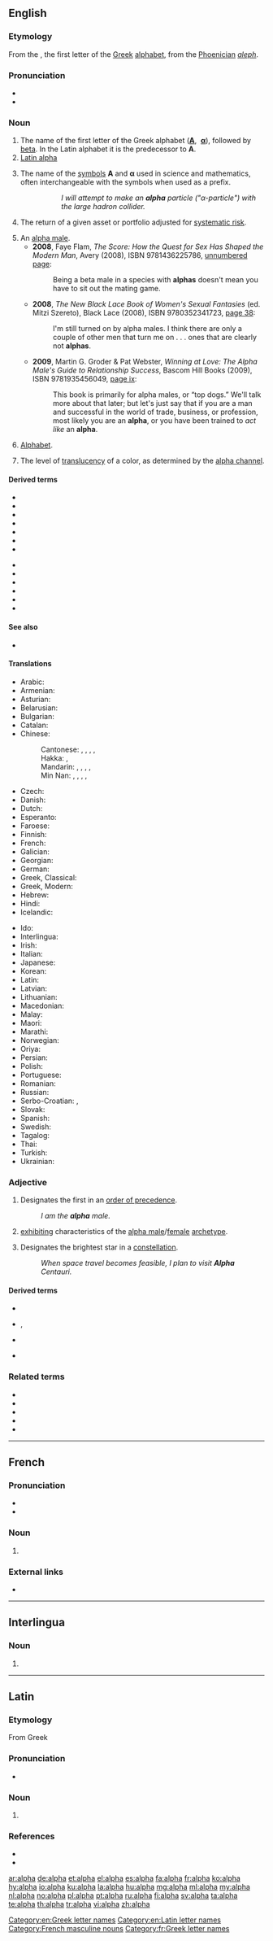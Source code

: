 {{also|Alpha|alfa}}
==English==
{{letter_disp2||[[image:Greek_uc_alpha.svg|42px]][[image:Greek_lc_alpha.png|30px]]|beta|ἄλφα|Α|α}}

===Etymology===
From the {{etyl|grc|en}} {{m|grc|ἄλφα}}, the first letter of the [[Greek]] [[alphabet]], from the [[Phoenician]] ''[[aleph]]''.

===Pronunciation===
* {{IPA|/ˈæɫfə/|lang=en}}
* {{audio|en-us-alpha.ogg|Audio (US)|lang=en}}

===Noun===
{{en-noun|~}}

# The name of the first letter of the Greek alphabet ('''[[Α]]''', &nbsp;'''[[α]]'''), followed by [[beta]]. In the Latin alphabet it is the predecessor to '''A'''.
# [[Latin alpha]]
# {{lb|en|science}} The name of the [[symbol|symbols]] '''Α''' and '''α''' used in science and mathematics, often interchangeable with the symbols when used as a prefix.
#:: ''I will attempt to make an '''alpha''' particle ("α-particle") with the large hadron collider.''
# {{lb|en|finance}} The return of a given asset or portfolio adjusted for [[systematic risk]].
# An [[alpha male]].
#* '''2008''', Faye Flam, ''The Score: How the Quest for Sex Has Shaped the Modern Man'', Avery (2008), ISBN 9781436225786, [http://books.google.com/books?id=q2ZfAscW27oC&pg=PT89&dq=%22alphas%22 unnumbered page]:
#*: Being a beta male in a species with '''alphas''' doesn't mean you have to sit out the mating game.
#* '''2008''', ''The New Black Lace Book of Women's Sexual Fantasies'' (ed. Mitzi Szereto), Black Lace (2008), ISBN 9780352341723, [http://books.google.com/books?id=XI7MR8XZSh8C&pg=PA38&dq=%22alphas%22#v=onepage&q=%22alphas%22&f=false page 38]:
#*: I'm still turned on by alpha males. I think there are only a couple of other men that turn me on . . . ones that are clearly not '''alphas'''.
#* '''2009''', Martin G. Groder & Pat Webster, ''Winning at Love: The Alpha Male's Guide to Relationship Success'', Bascom Hill Books (2009), ISBN 9781935456049, [http://books.google.com/books?id=E-5HM5BefHAC&pg=PR11&dq=%22an+alpha%22 page ix]:
#*: This book is primarily for alpha males, or “top dogs.” We'll talk more about that later; but let's just say that if you are a man and successful in the world of trade, business, or profession, most likely you are an '''alpha''', or you have been trained to ''act like'' an '''alpha'''.
# {{lb|en|informal|abbreviation}} [[Alphabet]].
# {{lb|en|computer graphics}} The level of [[translucency]] of a color, as determined by the [[alpha channel]].

====Derived terms====
{{rel-top|terms derived from ''alpha (noun)''}}
* {{l|en|alpha and omega}}
* {{l|en|alpha blending}}
* {{l|en|alpha channel}}
* {{l|en|alpha emitter}}
* {{l|en|alpha helix}}
* {{l|en|alphalike}}
* {{l|en|alpha male}}
{{rel-mid}}
* {{l|en|alpha particle}}
* {{l|en|alpha ray}}
* {{l|en|alpha wave}}
* {{l|en|alpha ray}}
* {{l|en|alpha testing}}
* {{l|en|alpha version}}
{{rel-bottom}}

====See also====
* {{pedialite|Alpha (investment)}}

====Translations====
{{trans-top|name of the letter Α, α}}
* Arabic: {{t|ar|أَلْفَا|f}}
* Armenian: {{t+|hy|ալֆա}}
* Asturian: {{t|ast|alfa|f}}
* Belarusian: {{t+|be|альфа|f}}
* Bulgarian: {{t+|bg|алфа|f}}
* Catalan: {{t+|ca|alfa|f}}
* Chinese:
*: Cantonese: {{t|yue|阿爾發|sc=Hani}}, {{t|yue|阿尔发|tr=aa3 ji5 faat3|sc=Hani}}, {{t|yue|阿伐|tr=aa3 fat6|sc=Hani}}, {{t|yue|阿拉法|tr=aa3 laai1 faat3|sc=Hani}}, {{t|yue|阿耳法|tr=aa3 ji5 faat3|sc=Hani}}
*: Hakka: {{t|hak|阿爾法|sc=Hani}}, {{t|hak|阿尔发|tr=â-ngì-fap|sc=Hani}}
*: Mandarin: {{t|cmn|阿爾發}}, {{t|cmn|阿尔发|tr=ā'ěrfā}}, {{t|cmn|阿伐|tr=āfá}}, {{t|cmn|阿拉法|tr=ālāfǎ|sc=Hani}}, {{t|cmn|阿耳法|tr=ā'ěrfǎ|sc=Hani}}
*: Min Nan: {{t|nan|亞利法|sc=Hani}}, {{t|nan|亚利法|tr=a-lī-hoat|sc=Hani}}, {{t|nan|al-hoah|sc=Hani}}, {{t|nan|阿爾法|sc=Hani}}, {{t|nan|阿尔发|tr=a-ní-hoat|sc=Hani}}
* Czech: {{t+|cs|alfa|f}}
* Danish: {{t+|da|alfa|n}}
* Dutch: {{t+|nl|alfa|m|f}}
* Esperanto: {{t|eo|alfo}}
* Faroese: {{t|fo|alfa|n}}
* Finnish: {{t+|fi|alfa}}
* French: {{t+|fr|alpha|m}}
* Galician: {{t+|gl|alfa|m}}
* Georgian: {{t|ka|ალფა}}
* German: {{t+|de|Alpha|n}}
* Greek, Classical: {{t|grc|ἄλφα|n}}
* Greek, Modern: {{t+|el|άλφα|n}}
* Hebrew: {{t+|he|אַלְפָא|f|tr=álfa}}
* Hindi: {{t|hi|अल्फ़ा|tr=alfā}}
* Icelandic: {{t|is|alfa|n}}
{{trans-mid}}
* Ido: {{t+|io|alfa}}
* Interlingua: {{t|ia|alpha}}
* Irish: {{t|ga|alfa|m}}
* Italian: {{t+|it|alfa|m}}
* Japanese: {{t+|ja|アルファ|tr=arufa}}
* Korean: {{t+|ko|알파|tr=alpa}}
* Latin: {{t+|la|alpha}}
* Latvian: {{t|lv|alfa|f}}
* Lithuanian: {{t|lt|alfa|f}}
* Macedonian: {{t|mk|алфа|f}}
* Malay: {{t|ms|alfa}}
* Maori: {{t|mi|ārepa }}
* Marathi: {{t|mr|आल्फा|n|tr=ālfā}}
* Norwegian: {{t-needed|no}}
* Oriya: {{t|or|ଆଲ୍ଫା}}
* Persian: {{t+|fa|آلفا|tr=âlfâ}}
* Polish: {{t+|pl|alfa|f}}
* Portuguese: {{t+|pt|alfa|m}}
* Romanian: {{t+|ro|alfa|m}}
* Russian: {{t+|ru|а́льфа|f}}
* Serbo-Croatian: {{t|sh|alfa|m|f}}, {{t|sh|алфа|m|f}}
* Slovak: {{t|sk|alfa|f}}
* Spanish: {{t+|es|alfa}}
* Swedish: {{t+|sv|alfa}}
* Tagalog: {{t+|tl|alpa}}
* Thai: {{t+|th|อัลฟา|tr=al-fâa}}
* Turkish: {{t+|tr|alfa}}
* Ukrainian: {{t+|uk|альфа|f}}
{{trans-bottom}}

{{trans-see|name of the letter Ɑ, ɑ|Latin alpha}}

===Adjective===
{{en-adj|-}}

# Designates the first in an [[order of precedence]].
#: ''I am the '''alpha''' male.''
# {{lb|en|person, object or action}} [[exhibiting]] characteristics of the [[alpha male]]/[[alpha female|female]] [[archetype]].
# {{lb|en|star}} Designates the brightest star in a [[constellation]].
#: ''When space travel becomes feasible, I plan to visit '''Alpha''' Centauri.''

====Derived terms====
{{top3}}
* {{l|en|alpha blogger}}
* {{l|en|Alpha Centauri}}, {{l|en|α-Centauri}}
* {{l|en|alpha female}}
{{mid3}}
* {{l|en|alpha geek}}
{{bottom}}

===Related terms===
* {{l|en|alphabet}}
* {{l|en|alphabet soup}}
* {{l|en|alphabetical}}
* {{l|en|alphabetical order}}
* {{l|en|alphanumeric}}

[[Category:en:Greek letter names]]
[[Category:en:Latin letter names]]

----

==French==

===Pronunciation===
* {{audio|Fr-alpha.ogg|audio|lang=fr}}
* {{IPA|/al.fa/|lang=fr}}

===Noun===
{{fr-noun|m|alpha}}

# {{l|en|alpha}} {{gloss|Greek letter}}

===External links===
* {{R:TLFi}}

[[Category:French masculine nouns]]
[[Category:fr:Greek letter names]]

----

==Interlingua==

===Noun===
{{head|ia|noun}}

# {{l|en|alpha}}

----

==Latin==

===Etymology===
From Greek {{l|grc|ἄλφα}}

===Pronunciation===
* {{la-IPA|eccl=1}}

===Noun===
{{la-noun|g=n|indecl=1}}

# {{l|en|alpha}}

===References===
* {{R:L&S}}
* {{R:Gaffiot}}

[[ar:alpha]]
[[de:alpha]]
[[et:alpha]]
[[el:alpha]]
[[es:alpha]]
[[fa:alpha]]
[[fr:alpha]]
[[ko:alpha]]
[[hy:alpha]]
[[io:alpha]]
[[ku:alpha]]
[[la:alpha]]
[[hu:alpha]]
[[mg:alpha]]
[[ml:alpha]]
[[my:alpha]]
[[nl:alpha]]
[[no:alpha]]
[[pl:alpha]]
[[pt:alpha]]
[[ru:alpha]]
[[fi:alpha]]
[[sv:alpha]]
[[ta:alpha]]
[[te:alpha]]
[[th:alpha]]
[[tr:alpha]]
[[vi:alpha]]
[[zh:alpha]]